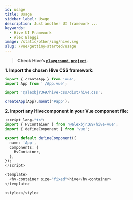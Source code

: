 ```yaml
---
id: usage
title: Usage
sidebar_label: Usage
description: Just another UI framework ...
keywords:
  - Hive UI Framework
  - Alex Bleggi
image: /static/other/img/hive.svg
slug: /vue/getting-started/usage
---
```



> **Check Hive's [`playground project`](https://github.com/alexbjr369/hive/tree/main/packages/hive-playground/vue).**

**1. Import the chosen Hive CSS framework:**

```ts {4} title="src/main.ts"
import { createApp } from 'vue';
import App from './App.vue';

import '@alexbjr369/hive-css/dist/hive.css';

createApp(App).mount('#app');
```

**2. Import any Hive component in your Vue component file:**

```ts {2,8,14} title="src/App.vue"
<script lang="ts">
import { HvContainer } from '@alexbjr369/hive-vue';
import { defineComponent } from 'vue';

export default defineComponent({
  name: 'App',
  components: {
    HvContainer,
  },
});
</script>

<template>
  <hv-container size="fixed">hive</hv-container>
</template>

<style></style>
```
